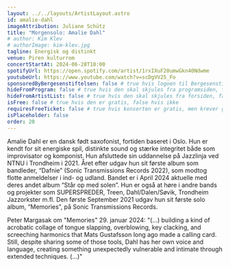 ```yaml
---
layout: ../../layouts/ArtistLayout.astro
id: amalie-dahl
imageAttribution: Juliane Schütz
title: "Morgensolo: Amalie Dahl"
# author: Kim Klev
# authorImage: kim-klev.jpg
tagline: Energisk og distinkt
venue: Piren kulturrom
concertStartAt: 2024-06-28T10:00
spotifyUrl: https://open.spotify.com/artist/1rxIXuF20umwGkn40Ndwme
youtubeUrl: https://www.youtube.com/watch?v=scDgVV25_Fo
sponsoredByBergesenstiftelsen: false # true hvis logoen til Bergesenstiftelsen skal vises, false hvis ikke
hideFromProgram: false # true hvis den skal skjules fra programsiden, false hvis den skal vises
hideFromArtistList: false # true hvis den skal skjules fra forsiden, false hvis den skal vises
isFree: false # true hvis den er gratis, false hvis ikke
requiresFreeTicket: false # true hvis konserten er gratis, men krever gratisbillett
isPlaceholder: false
order: 20
---
```


Amalie Dahl er en dansk født saxofonist, fortiden baseret i Oslo. Hun er kendt for sit energiske spil, distinkte sound og stærke integritet både som improvisator og komponist. Hun afsluttede sin uddannelse på Jazzlinja ved NTNU i Trondheim i 2021. Året efter udgav hun sit første album som bandleder, “Dafnie” (Sonic Transmissions Records 2022), som modtog flotte anmeldelser i ind- og udland. Bandet er i April 2024 aktuelle med deres andet album “Står op med solen”. Hun er også at høre i andre bands og projekter som SUPERSPREDER, Treen, Dahl/Dalen/Søvik, Trondheim Jazzorkster m.fl. Den første September 2021 udgav hun sit første solo album, “Memories”, på Sonic Transmissions Records.

Peter Margasak om "Memories" 29. januar 2024:
"(...) building a kind of acrobatic collage of tongue slapping, overblowing, key clacking, and screeching harmonics that Mats Gustafsson long ago made a calling card. Still, despite sharing some of those tools, Dahl has her own voice and language, creating something unexpectedly vulnerable and intimate through extended techniques. (...)"

